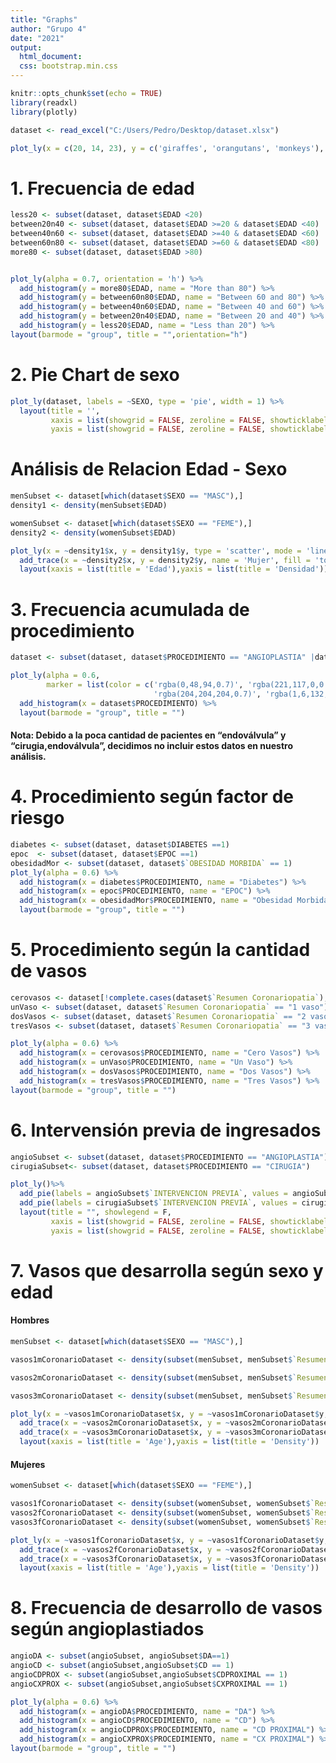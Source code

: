 ```yaml
---
title: "Graphs"
author: "Grupo 4"
date: "2021"
output: 
  html_document: 
  css: bootstrap.min.css
---
```



```r
knitr::opts_chunk$set(echo = TRUE)
library(readxl)
library(plotly)

dataset <- read_excel("C:/Users/Pedro/Desktop/dataset.xlsx")
```

```r
plot_ly(x = c(20, 14, 23), y = c('giraffes', 'orangutans', 'monkeys'), type = 'bar', orientation = 'h')
```

# 1. Frecuencia de edad
```r
less20 <- subset(dataset, dataset$EDAD <20)
between20n40 <- subset(dataset, dataset$EDAD >=20 & dataset$EDAD <40)
between40n60 <- subset(dataset, dataset$EDAD >=40 & dataset$EDAD <60)
between60n80 <- subset(dataset, dataset$EDAD >=60 & dataset$EDAD <80)
more80 <- subset(dataset, dataset$EDAD >80)


plot_ly(alpha = 0.7, orientation = 'h') %>%
  add_histogram(y = more80$EDAD, name = "More than 80") %>%
  add_histogram(y = between60n80$EDAD, name = "Between 60 and 80") %>%
  add_histogram(y = between40n60$EDAD, name = "Between 40 and 60") %>%
  add_histogram(y = between20n40$EDAD, name = "Between 20 and 40") %>%
  add_histogram(y = less20$EDAD, name = "Less than 20") %>%
layout(barmode = "group", title = "",orientation="h")


```

# 2. Pie Chart de sexo
```r
plot_ly(dataset, labels = ~SEXO, type = 'pie', width = 1) %>%
  layout(title = '',
         xaxis = list(showgrid = FALSE, zeroline = FALSE, showticklabels = FALSE),
         yaxis = list(showgrid = FALSE, zeroline = FALSE, showticklabels = FALSE))

```

# Análisis de Relacion Edad - Sexo 
```r
menSubset <- dataset[which(dataset$SEXO == "MASC"),]
density1 <- density(menSubset$EDAD)

womenSubset <- dataset[which(dataset$SEXO == "FEME"),]
density2 <- density(womenSubset$EDAD)

plot_ly(x = ~density1$x, y = density1$y, type = 'scatter', mode = 'lines', name = 'Hombre', fill = 'tozerox')%>% 
  add_trace(x = ~density2$x, y = density2$y, name = 'Mujer', fill = 'tozerox')%>% 
  layout(xaxis = list(title = 'Edad'),yaxis = list(title = 'Densidad'))
```



# 3. Frecuencia acumulada de procedimiento
```r
dataset <- subset(dataset, dataset$PROCEDIMIENTO == "ANGIOPLASTIA" |dataset$PROCEDIMIENTO == "CIRUGIA")

plot_ly(alpha = 0.6,
        marker = list(color = c('rgba(0,48,94,0.7)', 'rgba(221,117,0,0.7)',
                                'rgba(204,204,204,0.7)', 'rgba(1,6,132,0.7)'))) %>%
  add_histogram(x = dataset$PROCEDIMIENTO) %>%
  layout(barmode = "group", title = "")
```
#### Nota: Debido a la poca cantidad de pacientes en "endoválvula" y "cirugia,endoválvula", decidimos no incluir estos datos en nuestro análisis.

# 4. Procedimiento según factor de riesgo
```r
diabetes <- subset(dataset, dataset$DIABETES ==1)
epoc  <- subset(dataset, dataset$EPOC ==1)
obesidadMor <- subset(dataset, dataset$`OBESIDAD MORBIDA` == 1)
plot_ly(alpha = 0.6) %>%
  add_histogram(x = diabetes$PROCEDIMIENTO, name = "Diabetes") %>%
  add_histogram(x = epoc$PROCEDIMIENTO, name = "EPOC") %>%
  add_histogram(x = obesidadMor$PROCEDIMIENTO, name = "Obesidad Morbida") %>%
  layout(barmode = "group", title = "")
```

# 5. Procedimiento según la cantidad de vasos

```r
cerovasos <- dataset[!complete.cases(dataset$`Resumen Coronariopatia`),]
unVaso <- subset(dataset, dataset$`Resumen Coronariopatia` == "1 vaso")
dosVasos <- subset(dataset, dataset$`Resumen Coronariopatia` == "2 vasos")
tresVasos <- subset(dataset, dataset$`Resumen Coronariopatia` == "3 vasos")

plot_ly(alpha = 0.6) %>%
  add_histogram(x = cerovasos$PROCEDIMIENTO, name = "Cero Vasos") %>%
  add_histogram(x = unVaso$PROCEDIMIENTO, name = "Un Vaso") %>%
  add_histogram(x = dosVasos$PROCEDIMIENTO, name = "Dos Vasos") %>%
  add_histogram(x = tresVasos$PROCEDIMIENTO, name = "Tres Vasos") %>%
layout(barmode = "group", title = "")
```

# 6. Intervensión previa de ingresados
```r
angioSubset <- subset(dataset, dataset$PROCEDIMIENTO == "ANGIOPLASTIA")
cirugiaSubset<- subset(dataset, dataset$PROCEDIMIENTO == "CIRUGIA")

plot_ly()%>%
  add_pie(labels = angioSubset$`INTERVENCION PREVIA`, values = angioSubset, domain = list(x = c(0, 0.4), y = c(0.5)), name = "Angioplastia",title = "ANGIOPLASTIA")%>%
  add_pie(labels = cirugiaSubset$`INTERVENCION PREVIA`, values = cirugiaSubset, domain = list(x = c(0.6, 1), y = c(0.5)), name = "Cirugia",title = "CIRUGIA") %>%
  layout(title = "", showlegend = F,
         xaxis = list(showgrid = FALSE, zeroline = FALSE, showticklabels = FALSE),
         yaxis = list(showgrid = FALSE, zeroline = FALSE, showticklabels = FALSE))

```

# 7. Vasos que desarrolla según sexo y edad
#### Hombres
```r
menSubset <- dataset[which(dataset$SEXO == "MASC"),]

vasos1mCoronarioDataset <- density(subset(menSubset, menSubset$`Resumen Coronariopatia`=="1 vaso")$EDAD)

vasos2mCoronarioDataset <- density(subset(menSubset, menSubset$`Resumen Coronariopatia`=="2 vasos")$EDAD)

vasos3mCoronarioDataset <- density(subset(menSubset, menSubset$`Resumen Coronariopatia`=="3 vasos")$EDAD)

plot_ly(x = ~vasos1mCoronarioDataset$x, y = ~vasos1mCoronarioDataset$y, type = 'scatter', mode = 'lines', name = '1 vaso', fill = 'tozeroy')%>% 
  add_trace(x = ~vasos2mCoronarioDataset$x, y = ~vasos2mCoronarioDataset$y, name = '2 vasos', fill = 'tozeroy')%>%
  add_trace(x = ~vasos3mCoronarioDataset$x, y = ~vasos3mCoronarioDataset$y, name = '3 vasos', fill = 'tozeroy')%>%
  layout(xaxis = list(title = 'Age'),yaxis = list(title = 'Density'))

```

#### Mujeres

```r
womenSubset <- dataset[which(dataset$SEXO == "FEME"),]

vasos1fCoronarioDataset <- density(subset(womenSubset, womenSubset$`Resumen Coronariopatia`=="1 vaso")$EDAD)
vasos2fCoronarioDataset <- density(subset(womenSubset, womenSubset$`Resumen Coronariopatia`=="2 vasos")$EDAD)
vasos3fCoronarioDataset <- density(subset(womenSubset, womenSubset$`Resumen Coronariopatia`=="3 vasos")$EDAD)

plot_ly(x = ~vasos1fCoronarioDataset$x, y = ~vasos1fCoronarioDataset$y, type = 'scatter', mode = 'lines', name = '1 vaso', fill = 'tozeroy')%>% 
  add_trace(x = ~vasos2fCoronarioDataset$x, y = ~vasos2fCoronarioDataset$y, name = '2 vasos', fill = 'tozeroy')%>%
  add_trace(x = ~vasos3fCoronarioDataset$x, y = ~vasos3fCoronarioDataset$y, name = '3 vasos', fill = 'tozeroy')%>%
  layout(xaxis = list(title = 'Age'),yaxis = list(title = 'Density'))

```

# 8. Frecuencia de desarrollo de vasos según angioplastiados
```r
angioDA <- subset(angioSubset, angioSubset$DA==1)
angioCD <- subset(angioSubset,angioSubset$CD == 1)
angioCDPROX <- subset(angioSubset,angioSubset$CDPROXIMAL == 1)
angioCXPROX <- subset(angioSubset,angioSubset$CXPROXIMAL == 1)

plot_ly(alpha = 0.6) %>%
  add_histogram(x = angioDA$PROCEDIMIENTO, name = "DA") %>%
  add_histogram(x = angioCD$PROCEDIMIENTO, name = "CD") %>%
  add_histogram(x = angioCDPROX$PROCEDIMIENTO, name = "CD PROXIMAL") %>%
  add_histogram(x = angioCXPROX$PROCEDIMIENTO, name = "CX PROXIMAL") %>%
layout(barmode = "group", title = "")

```